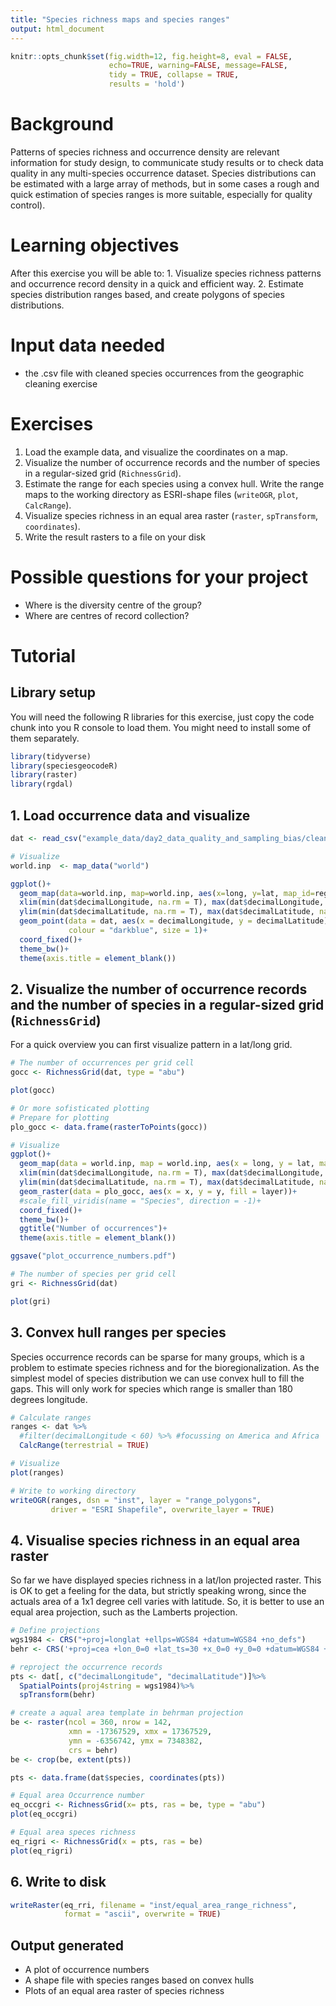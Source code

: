 ```yaml
---
title: "Species richness maps and species ranges"
output: html_document
---
```


```r
knitr::opts_chunk$set(fig.width=12, fig.height=8, eval = FALSE,
                      echo=TRUE, warning=FALSE, message=FALSE,
                      tidy = TRUE, collapse = TRUE,
                      results = 'hold')
```

# Background
Patterns of species richness and occurrence density are relevant information for study design, to communicate study results or to check data quality in any multi-species occurrence dataset. Species distributions can be estimated with a large array of methods, but in some cases a rough and quick estimation of species ranges is more suitable, especially for quality control). 

# Learning objectives
After this exercise you will be able to:
1. Visualize species richness patterns and occurrence record density in a quick and efficient way.
2. Estimate species distribution ranges based, and create polygons of species distributions.

# Input data needed
- the .csv file with cleaned species occurrences from the geographic cleaning exercise

# Exercises
1. Load the example data, and visualize the coordinates on a map.
2. Visualize the number of occurrence records and the number of species in a regular-sized grid (`RichnessGrid`).
3. Estimate the range for each species using a convex hull. Write the range maps to the working directory as ESRI-shape files (`writeOGR`, `plot`, `CalcRange`).
4. Visualize species richness in an equal area raster (`raster`, `spTransform`, `coordinates`).
5. Write the result rasters to a file on your disk

# Possible questions for your project
* Where is the diversity centre of the group?
* Where are centres of record collection?

# Tutorial

## Library setup
You will need the following R libraries for this exercise, just copy the code chunk into you R console to load them. You might need to install some of them separately.

```r
library(tidyverse)
library(speciesgeocodeR)
library(raster)
library(rgdal)
```


## 1. Load occurrence data and visualize
```r
dat <- read_csv("example_data/day2_data_quality_and_sampling_bias/cleaned_occurrences_malvaceae.csv")

# Visualize
world.inp  <- map_data("world")

ggplot()+
  geom_map(data=world.inp, map=world.inp, aes(x=long, y=lat, map_id=region), fill = "grey80")+
  xlim(min(dat$decimalLongitude, na.rm = T), max(dat$decimalLongitude, na.rm = T))+
  ylim(min(dat$decimalLatitude, na.rm = T), max(dat$decimalLatitude, na.rm = T))+
  geom_point(data = dat, aes(x = decimalLongitude, y = decimalLatitude),
             colour = "darkblue", size = 1)+
  coord_fixed()+
  theme_bw()+
  theme(axis.title = element_blank())
```

## 2. Visualize the number of occurrence records and the number of species in a regular-sized grid (`RichnessGrid`)
For a quick overview you can first visualize pattern in a lat/long grid.

```r
# The number of occurrences per grid cell
gocc <- RichnessGrid(dat, type = "abu")

plot(gocc)

# Or more sofisticated plotting
# Prepare for plotting
plo_gocc <- data.frame(rasterToPoints(gocc))

# Visualize
ggplot()+
  geom_map(data = world.inp, map = world.inp, aes(x = long, y = lat, map_id = region), fill = "grey80")+
  xlim(min(dat$decimalLongitude, na.rm = T), max(dat$decimalLongitude, na.rm = T))+
  ylim(min(dat$decimalLatitude, na.rm = T), max(dat$decimalLatitude, na.rm = T))+
  geom_raster(data = plo_gocc, aes(x = x, y = y, fill = layer))+
  #scale_fill_viridis(name = "Species", direction = -1)+
  coord_fixed()+
  theme_bw()+
  ggtitle("Number of occurrences")+
  theme(axis.title = element_blank())

ggsave("plot_occurrence_numbers.pdf")

# The number of species per grid cell
gri <- RichnessGrid(dat)

plot(gri)
```

## 3. Convex hull ranges per species
Species occurrence records can be sparse for many groups, which is a problem to estimate species richness and for the bioregionalization. As the simplest model of species distribution we can use convex hull to fill the gaps. This will only work for species which range is smaller than 180 degrees longitude.

```r
# Calculate ranges
ranges <- dat %>% 
  #filter(decimalLongitude < 60) %>% #focussing on America and Africa
  CalcRange(terrestrial = TRUE)

# Visualize
plot(ranges)

# Write to working directory
writeOGR(ranges, dsn = "inst", layer = "range_polygons", 
         driver = "ESRI Shapefile", overwrite_layer = TRUE)

```

## 4. Visualise species richness in an equal area raster
So far we have displayed species richness in a lat/lon projected raster. This is OK to get a feeling for the data, but strictly speaking wrong, since the actuals area of a 1x1 degree cell varies with latitude. So, it is better to use an equal area projection, such as the Lamberts projection.
```r
# Define projections
wgs1984 <- CRS("+proj=longlat +ellps=WGS84 +datum=WGS84 +no_defs")
behr <- CRS('+proj=cea +lon_0=0 +lat_ts=30 +x_0=0 +y_0=0 +datum=WGS84 +ellps=WGS84 +units=m +no_defs')

# reproject the occurrence records
pts <- dat[, c("decimalLongitude", "decimalLatitude")]%>%
  SpatialPoints(proj4string = wgs1984)%>%
  spTransform(behr)

# create a aqual area template in behrman projection
be <- raster(ncol = 360, nrow = 142, 
             xmn = -17367529, xmx = 17367529, 
             ymn = -6356742, ymx = 7348382,
             crs = behr)
be <- crop(be, extent(pts))

pts <- data.frame(dat$species, coordinates(pts))

# Equal area Occurrence number
eq_occgri <- RichnessGrid(x= pts, ras = be, type = "abu")
plot(eq_occgri)

# Equal area speces richness
eq_rigri <- RichnessGrid(x = pts, ras = be)
plot(eq_rigri)
```

## 6. Write to disk
```r
writeRaster(eq_rri, filename = "inst/equal_area_range_richness", 
            format = "ascii", overwrite = TRUE)
```

## Output generated
- A plot of occurrence numbers
- A shape file with species ranges based on convex hulls
- Plots of an equal area raster of species richness
